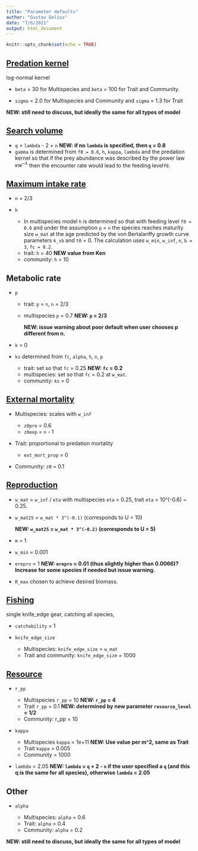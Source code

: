 ```yaml
---
title: "Parameter defaults"
author: "Gustav Delius"
date: "7/6/2021"
output: html_document
---
```


```r
knitr::opts_chunk$set(echo = TRUE)
```

## [Predation kernel](https://sizespectrum.org/mizer/reference/setPredKernel.html#setting-predation-kernel)

log-normal kernel

-   `beta` = 30 for Multispecies and `beta` = 100 for Trait and Community.

-   `sigma` = 2.0 for Multispecies and Community and `sigma` = 1.3 for Trait

**NEW: still need to discuss, but ideally the same for all types of model**

## [Search volume](https://sizespectrum.org/mizer/reference/setSearchVolume.html#setting-search-volume)

-   `q` = `lambda` - 2 + `n` **NEW: if no `lambda` is specified, then `q` = 0.8**
-   `gamma` is determined from `f0 = 0.6`, `h`, `kappa`, `lambda` and the predation kernel so that if the prey abundance was described by the power law $\kappa w^{-\lambda}$ then the encounter rate would lead to the feeding level`f0`.

## [Maximum intake rate](https://sizespectrum.org/mizer/reference/setMaxIntakeRate.html#setting-maximum-intake-rate)

-   `n` = 2/3

-   `h`

    -   In multispecies model `h` is determined so that with feeding level `f0 = 0.6` and under the assumption `p` = `n` the species reaches maturity size `w_mat` at the age predicted by the von Bertalanffy growth curve parameters `k_vb` and `t0` = 0. The calculation uses `w_min`, `w_inf`, `n`, `b = 3`, `fc = 0.2`.
    -   trait: `h` = 40 **NEW value from Ken**
    -   community: `h` = 10

## Metabolic rate

-   `p`

    -   trait: `p` = `n`, `n` = 2/3

    -   multispecies `p` = 0.7 **NEW: `p` = 2/3**

        **NEW: issue warning about poor default when user chooses p different from n.**

-   `k` = 0

-   `ks` determined from `fc`, `alpha`, `h`, `n`, `p`

    -   trait: set so that `fc` = 0.25 **NEW: `fc` = 0.2**
    -   multispecies: set so that `fc` = 0.2 at `w_mat`.
    -   community: `ks` = 0

## [External mortality](https://sizespectrum.org/mizer/dev/reference/setExtMort.html#setting-external-mortality-rate)

-   Multispecies: scales with `w_inf`

    -   `z0pre` = 0.6
    -   `z0exp` = `n` - 1

-   Trait: proportional to predation mortality

    -   `ext_mort_prop` = 0

-   Community: `z0` = 0.1

## [Reproduction](https://sizespectrum.org/mizer/dev/reference/setReproduction.html#setting-reproduction)

-   `w_mat` = `w_inf` / `eta` with multispecies `eta` = 0.25, trait `eta` = 10\^(-0.6) \~ 0.25.

-   `w_mat25` = `w_mat * 3^(-0.1)` (corresponds to U = 10)

    **NEW: `w_mat25` = `w_mat * 3^(-0.2)` (corresponds to U = 5)**

-   `m` = 1

-   `w_min` = 0.001

-   `erepro` = 1 **NEW: `erepro` = 0.01 (thus slightly higher than 0.0066)? Increase for some species if needed but issue warning.**

-   `R_max` chosen to achieve desired biomass.

## [Fishing](https://sizespectrum.org/mizer/reference/setFishing.html#setting-fishing)

single knife_edge gear, catching all species,

-   `catchability` = 1

-   `knife_edge_size`

    -   Multispecies: `knife_edge_size` = `w_mat`
    -   Trait and community: `knife_edge_size` = 1000

## [Resource](https://sizespectrum.org/mizer/reference/setResource.html#setting-resource-dynamics)

-   `r_pp`

    -   Multispecies `r_pp` = 10 **NEW: `r_pp` = 4**
    -   Trait `r_pp` = 0.1 **NEW: determined by new parameter `resource_level` = 1/2**
    -   Community: r_pp = 10

-   `kappa`

    -   Multispecies `kappa` = 1e+11 **NEW: Use value per m\^2, same as Trait**
    -   Trait `kappa` = 0.005
    -   Community = 1000

-   `lambda` = 2.05 **NEW: `lambda` = `q` + 2 - `n` if the user specified a `q` (and this q is the same for all species), otherwise `lambda` = 2.05**

## Other

-   `alpha`

    -   Multispecies: `alpha` = 0.6
    -   Trait: `alpha` = 0.4
    -   Community: `alpha` = 0.2

**NEW: still need to discuss, but ideally the same for all types of model**

